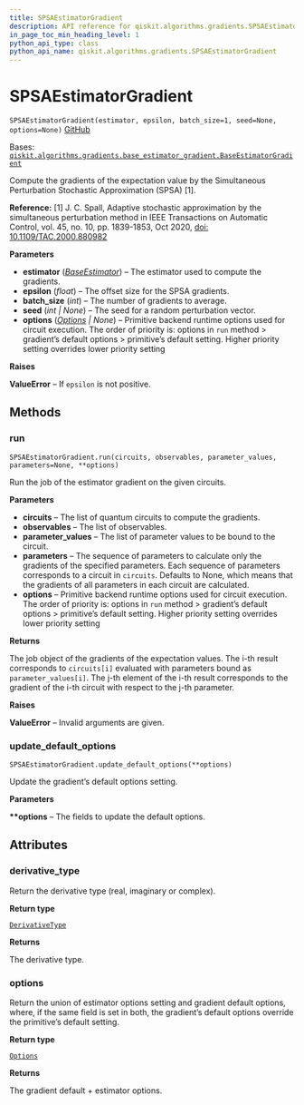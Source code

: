 ```yaml
---
title: SPSAEstimatorGradient
description: API reference for qiskit.algorithms.gradients.SPSAEstimatorGradient
in_page_toc_min_heading_level: 1
python_api_type: class
python_api_name: qiskit.algorithms.gradients.SPSAEstimatorGradient
---
```


# SPSAEstimatorGradient

<span id="qiskit.algorithms.gradients.SPSAEstimatorGradient" />

`SPSAEstimatorGradient(estimator, epsilon, batch_size=1, seed=None, options=None)` [GitHub](https://github.com/qiskit/qiskit/tree/stable/0.23/qiskit/algorithms/gradients/spsa_estimator_gradient.py "view source code")

Bases: [`qiskit.algorithms.gradients.base_estimator_gradient.BaseEstimatorGradient`](qiskit.algorithms.gradients.BaseEstimatorGradient "qiskit.algorithms.gradients.base_estimator_gradient.BaseEstimatorGradient")

Compute the gradients of the expectation value by the Simultaneous Perturbation Stochastic Approximation (SPSA) \[1].

**Reference:** \[1] J. C. Spall, Adaptive stochastic approximation by the simultaneous perturbation method in IEEE Transactions on Automatic Control, vol. 45, no. 10, pp. 1839-1853, Oct 2020, [doi: 10.1109/TAC.2000.880982](https://ieeexplore.ieee.org/document/880982)

**Parameters**

*   **estimator** ([*BaseEstimator*](qiskit.primitives.BaseEstimator "qiskit.primitives.BaseEstimator")) – The estimator used to compute the gradients.
*   **epsilon** (*float*) – The offset size for the SPSA gradients.
*   **batch\_size** (*int*) – The number of gradients to average.
*   **seed** (*int | None*) – The seed for a random perturbation vector.
*   **options** ([*Options*](qiskit.providers.Options "qiskit.providers.Options") *| None*) – Primitive backend runtime options used for circuit execution. The order of priority is: options in `run` method > gradient’s default options > primitive’s default setting. Higher priority setting overrides lower priority setting

**Raises**

**ValueError** – If `epsilon` is not positive.

## Methods

### run

<span id="qiskit.algorithms.gradients.SPSAEstimatorGradient.run" />

`SPSAEstimatorGradient.run(circuits, observables, parameter_values, parameters=None, **options)`

Run the job of the estimator gradient on the given circuits.

**Parameters**

*   **circuits** – The list of quantum circuits to compute the gradients.
*   **observables** – The list of observables.
*   **parameter\_values** – The list of parameter values to be bound to the circuit.
*   **parameters** – The sequence of parameters to calculate only the gradients of the specified parameters. Each sequence of parameters corresponds to a circuit in `circuits`. Defaults to None, which means that the gradients of all parameters in each circuit are calculated.
*   **options** – Primitive backend runtime options used for circuit execution. The order of priority is: options in `run` method > gradient’s default options > primitive’s default setting. Higher priority setting overrides lower priority setting

**Returns**

The job object of the gradients of the expectation values. The i-th result corresponds to `circuits[i]` evaluated with parameters bound as `parameter_values[i]`. The j-th element of the i-th result corresponds to the gradient of the i-th circuit with respect to the j-th parameter.

**Raises**

**ValueError** – Invalid arguments are given.

### update\_default\_options

<span id="qiskit.algorithms.gradients.SPSAEstimatorGradient.update_default_options" />

`SPSAEstimatorGradient.update_default_options(**options)`

Update the gradient’s default options setting.

**Parameters**

**\*\*options** – The fields to update the default options.

## Attributes

<span id="qiskit.algorithms.gradients.SPSAEstimatorGradient.derivative_type" />

### derivative\_type

Return the derivative type (real, imaginary or complex).

**Return type**

[`DerivativeType`](qiskit.algorithms.gradients.DerivativeType "qiskit.algorithms.gradients.utils.DerivativeType")

**Returns**

The derivative type.

<span id="qiskit.algorithms.gradients.SPSAEstimatorGradient.options" />

### options

Return the union of estimator options setting and gradient default options, where, if the same field is set in both, the gradient’s default options override the primitive’s default setting.

**Return type**

[`Options`](qiskit.providers.Options "qiskit.providers.options.Options")

**Returns**

The gradient default + estimator options.

